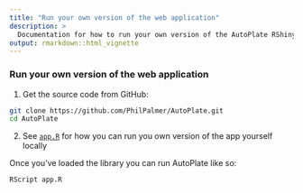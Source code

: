 ```yaml
---
title: "Run your own version of the web application"
description: >
  Documentation for how to run your own version of the AutoPlate RShiny app
output: rmarkdown::html_vignette
---
```


### Run your own version of the web application

1. Get the source code from GitHub:
```bash
git clone https://github.com/PhilPalmer/AutoPlate.git
cd AutoPlate
```

2. See [`app.R`](app.R) for how you can run you own version of the app yourself locally

Once you've loaded the library you can run AutoPlate like so:
```bash
RScript app.R
```
